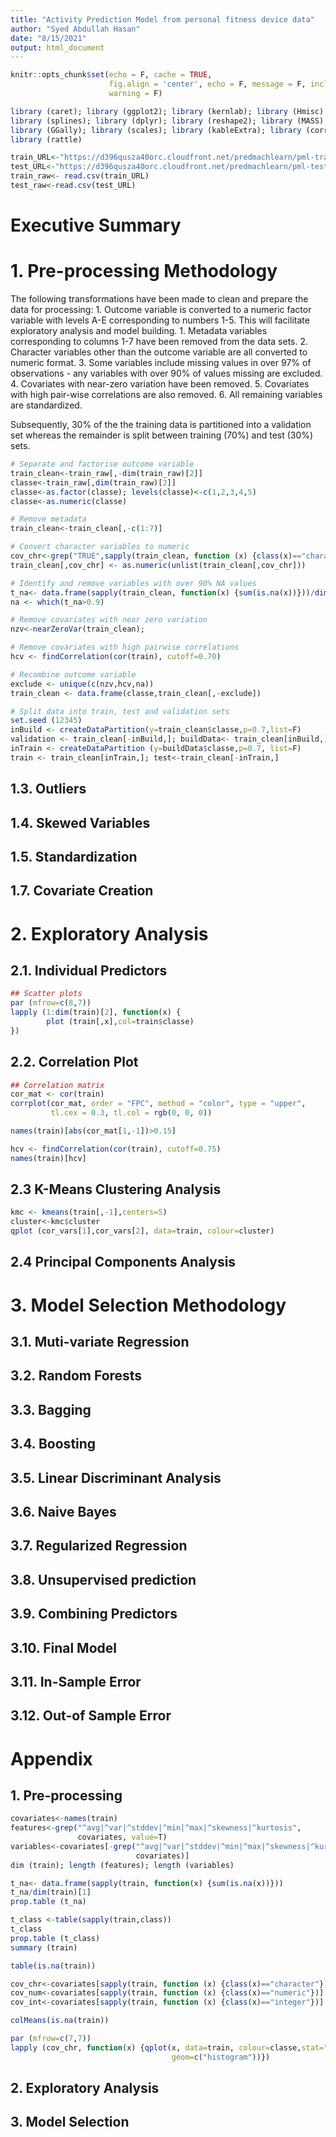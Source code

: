 ```yaml
---
title: "Activity Prediction Model from personal fitness device data"
author: "Syed Abdullah Hasan"
date: "8/15/2021"
output: html_document
---
```


```r
knitr::opts_chunk$set(echo = F, cache = TRUE, 
                      fig.align = 'center', echo = F, message = F, include = T,
                      warning = F)

```

```r
library (caret); library (ggplot2); library (kernlab); library (Hmisc)
library (splines); library (dplyr); library (reshape2); library (MASS)
library (GGally); library (scales); library (kableExtra); library (corrplot)
library (rattle)

train_URL<-"https://d396qusza40orc.cloudfront.net/predmachlearn/pml-training.csv"
test_URL<-"https://d396qusza40orc.cloudfront.net/predmachlearn/pml-testing.csv"
train_raw<- read.csv(train_URL)
test_raw<-read.csv(test_URL)
```

# Executive Summary
# 1. Pre-processing Methodology
The following transformations have been made to clean and prepare the data for processing:
1. Outcome variable is converted to a numeric factor variable with levels A-E corresponding to numbers 1-5. This will facilitate exploratory analysis and model building.
1. Metadata variables corresponding to columns 1-7 have been removed from the data sets.
2. Character variables other than the outcome variable are all converted to numeric format.
3. Some variables include missing values in over 97% of observations - any variables with over 90% of values missing are excluded.
4. Covariates with near-zero variation have been removed.
5. Covariates with high pair-wise correlations are also removed.
6. All remaining variables are standardized.

Subsequently, 30% of the the training data is partitioned into a validation set whereas the remainder is split between training (70%) and test (30%) sets. 

``` r
# Separate and factorise outcome variable
train_clean<-train_raw[,-dim(train_raw)[2]]
classe<-train_raw[,dim(train_raw)[2]]
classe<-as.factor(classe); levels(classe)<-c(1,2,3,4,5)
classe<-as.numeric(classe)

# Remove metadata
train_clean<-train_clean[,-c(1:7)]

# Convert character variables to numeric
cov_chr<-grep("TRUE",sapply(train_clean, function (x) {class(x)=="character"}))
train_clean[,cov_chr] <- as.numeric(unlist(train_clean[,cov_chr]))

# Identify and remove variables with over 90% NA values
t_na<- data.frame(sapply(train_clean, function(x) {sum(is.na(x))}))/dim(train_clean)[1]
na <- which(t_na>0.9)

# Remove covariates with near zero variation
nzv<-nearZeroVar(train_clean); 

# Remove covariates with high pairwise correlations
hcv <- findCorrelation(cor(train), cutoff=0.70)

# Recombine outcome variable
exclude <- unique(c(nzv,hcv,na))
train_clean <- data.frame(classe,train_clean[,-exclude])

# Split data into train, test and validation sets
set.seed (12345)
inBuild <- createDataPartition(y=train_clean$classe,p=0.7,list=F)
validation <- train_clean[-inBuild,]; buildData<- train_clean[inBuild,]
inTrain <- createDataPartition (y=buildData$classe,p=0.7, list=F)
train <- train_clean[inTrain,]; test<-train_clean[-inTrain,]
```

## 1.3. Outliers
## 1.4. Skewed Variables
## 1.5. Standardization
## 1.7. Covariate Creation

# 2. Exploratory Analysis
## 2.1. Individual Predictors
``` r
## Scatter plots
par (mfrow=c(8,7))
lapply (1:dim(train)[2], function(x) {
        plot (train[,x],col=train$classe)
})
```
## 2.2. Correlation Plot
``` r
## Correlation matrix
cor_mat <- cor(train)
corrplot(cor_mat, order = "FPC", method = "color", type = "upper", 
         tl.cex = 0.3, tl.col = rgb(0, 0, 0))

names(train)[abs(cor_mat[1,-1])>0.15]
```

``` r
hcv <- findCorrelation(cor(train), cutoff=0.75)
names(train)[hcv]
```

## 2.3 K-Means Clustering Analysis
``` r
kmc <- kmeans(train[,-1],centers=5)
cluster<-kmc$cluster
qplot (cor_vars[1],cor_vars[2], data=train, colour=cluster)
```
## 2.4 Principal Components Analysis

# 3. Model Selection Methodology
## 3.1. Muti-variate Regression
## 3.2. Random Forests
## 3.3. Bagging
## 3.4. Boosting
## 3.5. Linear Discriminant Analysis
## 3.6. Naive Bayes
## 3.7. Regularized Regression
## 3.8. Unsupervised prediction
## 3.9. Combining Predictors
## 3.10. Final Model
## 3.11. In-Sample Error
## 3.12. Out-of Sample Error

\newpage 
# Appendix
## 1. Pre-processing
``` r
covariates<-names(train)
features<-grep("^avg|^var|^stddev|^min|^max|^skewness|^kurtosis",
               covariates, value=T)
variables<-covariates[-grep("^avg|^var|^stddev|^min|^max|^skewness|^kurtosis",
                            covariates)]
dim (train); length (features); length (variables)

t_na<- data.frame(sapply(train, function(x) {sum(is.na(x))}))
t_na/dim(train)[1]
prop.table (t_na)

t_class <-table(sapply(train,class))
t_class
prop.table (t_class)
summary (train)

table(is.na(train))

cov_chr<-covariates[sapply(train, function (x) {class(x)=="character"})]
cov_num<-covariates[sapply(train, function (x) {class(x)=="numeric"})]
cov_int<-covariates[sapply(train, function (x) {class(x)=="integer"})]

colMeans(is.na(train))

par (mfrow=c(7,7))
lapply (cov_chr, function(x) {qplot(x, data=train, colour=classe,stat="count",
                                    geom=c("histogram"))})
```

## 2. Exploratory Analysis  
## 3. Model Selection 